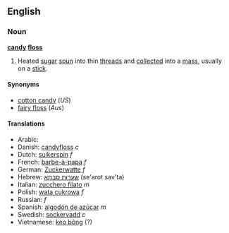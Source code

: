 ==English==
===Noun===
'''[[candy]] [[floss]]'''

# Heated [[sugar]] [[spun]] into thin [[thread]]s and [[collect]]ed into a [[mass]], usually on a [[stick]].

====Synonyms====
*[[cotton candy]] (''US'')
*[[fairy floss]] (''Aus'')

====Translations====
*Arabic: {{ARchar|[[غزل البنات]]}}
*Danish: [[candyfloss]] ''c''
*Dutch: [[suikerspin]] ''f''
*French: [[barbe-à-papa]] ''f''
*German: [[Zuckerwatte]] ''f''
*Hebrew: [[שערות סבתא]] (se'arot sav'ta) <!--This belongs at the Hebrew entry ''(literally: Granny's hair)'' -->
*Italian: [[zucchero filato]] ''m''
*Polish: [[wata cukrowa]] ''f''
*Russian: {{RUchar|[[сахарная вата|са́харная ва́та]]}} ''f''
*Spanish: [[algodón de azúcar]] ''m''
*Swedish: [[sockervadd]] ''c''
*Vietnamese: [[kẹo bông]] (?)